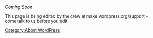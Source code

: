 <em>Coming Soon</em>

This page is being edited by the crew at make.wordpress.org/support - come talk to us before you edit.

{{Stub}}
[[Category:About WordPress]]